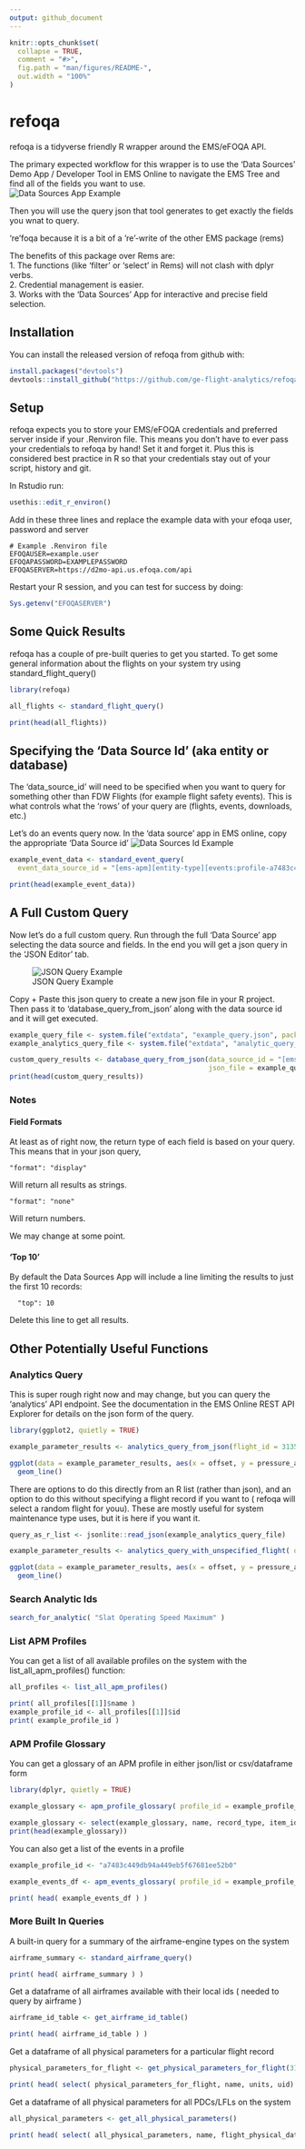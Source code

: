 ```yaml
---
output: github_document
---
```


<!-- README.md is generated from README.Rmd. Please edit that file -->

```r
knitr::opts_chunk$set(
  collapse = TRUE,
  comment = "#>",
  fig.path = "man/figures/README-",
  out.width = "100%"
)
```

# refoqa

<!-- badges: start -->
<!-- badges: end -->

refoqa is a tidyverse friendly R wrapper around the EMS/eFOQA API.  

The primary expected workflow for this wrapper is to use the 'Data Sources' Demo App / Developer Tool in EMS Online to navigate the EMS Tree and find all of the fields you want to use.  
![Data Sources App Example](images/data_source_picker_example.PNG)  

Then you will use the query json that tool generates to get exactly the fields you wnat to query.

're'foqa because it is a bit of a 're'-write of the other EMS package (rems)

The benefits of this package over Rems are:  
1.  The functions (like 'filter' or 'select' in Rems) will not clash with dplyr verbs.  
2.  Credential management is easier.  
3.  Works with the 'Data Sources' App for interactive and precise field selection.  


## Installation

You can install the released version of refoqa from github with:

``` r
install.packages("devtools")
devtools::install_github("https://github.com/ge-flight-analytics/refoqa.git")
```

## Setup

refoqa expects you to store your EMS/eFOQA credentials and preferred server inside if your .Renviron file.
This means you don't have to ever pass your credentials to refoqa by hand!  Set it and forget it.
Plus this is considered best practice in R so that your credentials stay out of your script, history and git.

In Rstudio run:
``` r
usethis::edit_r_environ()
```
Add in these three lines and replace the example data with your efoqa user, password and server
```
# Example .Renviron file
EFOQAUSER=example.user
EFOQAPASSWORD=EXAMPLEPASSWORD
EFOQASERVER=https://d2mo-api.us.efoqa.com/api

```
Restart your R session, and you can test for success by doing:
``` r
Sys.getenv("EFOQASERVER")
```

## Some Quick Results

refoqa has a couple of pre-built queries to get you started.  To get some general information about the flights on your system try using standard_flight_query()

```r
library(refoqa)

all_flights <- standard_flight_query()

print(head(all_flights))

```

## Specifying the 'Data Source Id' (aka entity or database)

The 'data_source_id' will need to be specified when you want to query for something other than FDW Flights (for example flight safety events).
This is what controls what the 'rows' of your query are (flights, events, downloads, etc.)

Let's do an events query now.  In the 'data source' app in EMS online, copy the appropriate 'Data Source id'
![Data Sources Id Example](images/data_source_id_events_example.PNG)  

```r

example_event_data <- standard_event_query(
  event_data_source_id = "[ems-apm][entity-type][events:profile-a7483c449db94a449eb5f67681ee52b0]")

print(head(example_event_data))

```


## A Full Custom Query

Now let's do a full custom query.  Run through the full 'Data Source' app selecting the data source and fields.  In the end you will get a json query in the 'JSON Editor' tab.

![JSON Query Example](images/example_json_query.PNG)  

Copy + Paste this json query to create a new json file in your R project.  Then pass it to 'database_query_from_json' along with the data source id and it will get executed.

```r
example_query_file <- system.file("extdata", "example_query.json", package = "refoqa")
example_analytics_query_file <- system.file("extdata", "analytic_query_example.json", package = "refoqa")
```

```r
custom_query_results <- database_query_from_json(data_source_id = "[ems-core][entity-type][foqa-flights]",
                                                 json_file = example_query_file)
print(head(custom_query_results))
```


### Notes

#### Field Formats

At least as of right now, the return type of each field is based on your query.  This means that in your json query, 
```
"format": "display" 
```
Will return all results as strings.  
```
"format": "none" 
```
Will return numbers.  

We may change at some point.

#### 'Top 10'

By default the Data Sources App will include a line limiting the results to just the first 10 records: 
```
  "top": 10
```
Delete this line to get all results.

## Other Potentially Useful Functions

### Analytics Query

This is super rough right now and may change, but you can query the 'analytics' API endpoint.  See the documentation in the EMS Online REST API Explorer for details on the json form of the query.  

```r
library(ggplot2, quietly = TRUE)
```


```r

example_parameter_results <- analytics_query_from_json(flight_id = 3135409, query_json_file = example_analytics_query_file )

ggplot(data = example_parameter_results, aes(x = offset, y = pressure_altitude_ft)) +
  geom_line()

```

There are options to do this directly from an R list (rather than json), and an option to do this without specifying a flight record if you want to ( refoqa will select a random flight for youu).
These are mostly  useful for system maintenance type uses, but it is here if you want it.

```r

query_as_r_list <- jsonlite::read_json(example_analytics_query_file)

example_parameter_results <- analytics_query_with_unspecified_flight( query_list = query_as_r_list )

ggplot(data = example_parameter_results, aes(x = offset, y = pressure_altitude_ft)) +
  geom_line()

```


### Search Analytic Ids

```r
search_for_analytic( "Slat Operating Speed Maximum" )
```



### List APM Profiles  

You can get a list of all available profiles on the system with the list_all_apm_profiles() function:

```r

all_profiles <- list_all_apm_profiles()

print( all_profiles[[1]]$name )
example_profile_id <- all_profiles[[1]]$id
print( example_profile_id )
```


### APM Profile Glossary  

You can get a glossary of an APM profile in either json/list or csv/dataframe form

```r
library(dplyr, quietly = TRUE)
```

```r

example_glossary <- apm_profile_glossary( profile_id = example_profile_id, glossary_format = "csv" )

example_glossary <- select(example_glossary, name, record_type, item_id, logical_id)
print(head(example_glossary))
```

You can also get a list of the events in a profile

```r
example_profile_id <- "a7483c449db94a449eb5f67681ee52b0"
```


```r

example_events_df <- apm_events_glossary( profile_id = example_profile_id )

print( head( example_events_df ) )
```

### More Built In Queries

A built-in query for a summary of the airframe-engine types on the system
```r

airframe_summary <- standard_airframe_query()

print( head( airframe_summary ) )
```

Get a dataframe of all airframes available with their local ids ( needed to query by airframe )
```r

airframe_id_table <- get_airframe_id_table()

print( head( airframe_id_table ) )
```

Get a dataframe of all physical parameters for a particular flight record
```r
physical_parameters_for_flight <- get_physical_parameters_for_flight(3135409)

print( head( select( physical_parameters_for_flight, name, units, uid) ) )
```

Get a dataframe of all physical parameters for all PDCs/LFLs on the system

```r
all_physical_parameters <- get_all_physical_parameters()

print( head( select( all_physical_parameters, name, flight_physical_data_configuration_id ) ) )
```
